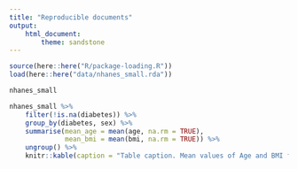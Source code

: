 ```yaml
---
title: "Reproducible documents"
output:
    html_document:
        theme: sandstone
---
```


```r
source(here::here("R/package-loading.R"))
load(here::here("data/nhanes_small.rda"))
```

```r
nhanes_small
```

```r
nhanes_small %>%
    filter(!is.na(diabetes)) %>% 
    group_by(diabetes, sex) %>% 
    summarise(mean_age = mean(age, na.rm = TRUE),
              mean_bmi = mean(bmi, na.rm = TRUE)) %>% 
    ungroup() %>% 
    knitr::kable(caption = "Table caption. Mean values of Age and BMI for each sex and diabetes status.")
```

